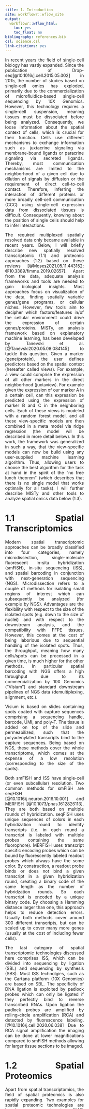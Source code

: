 ```yaml
---
title: 1. Introduction
site: workflowr::wflow_site
output:
  workflowr::wflow_html:
    toc: yes
    toc_float: no
bibliography: references.bib
csl: science.csl
link-citations: yes
---
```


<style>
body {
text-align: justify;
margin: 300px}
</style>

In recent years the field of single-cell biology has vastly expanded. Since the publication of Drop-seq[@10.1016/j.cell.2015.05.002] in 2015, the number of studies based on single-cell omics has exploded, primarily due to the  commercialization of microfluidics-based single-cell sequencing by 10X Genomics. However, this technology requires a single-cell suspension, meaning tissues must be dissociated before being analyzed. Consequently, we loose information about the spatial context of cells, which is crucial for their function. Cells use different mechanisms to exchange information such as juxtacrine signaling via membrane-bound ligands or paracrine signaling via secreted ligands. Thereby, most communication mechanisms are limited to the neighborhood of a given cell due to dilution of signals by diffusion or the requirement of direct cell-to-cell contact. Therefore, inferring the interaction of different proteins or more broadly cell-cell communication (CCC) using single-cell expression data from dissociated tissues is difficult. Consequently, knowing about the position of single cells should help to infer interactions. 

The required multiplexed spatially resolved data only became available in recent years. Below, I will briefly describe new spatially resolved transcriptomic (1.1) and proteomic approaches (1.2) based on these reviews [@Moses2021.05.11.443152; @10.3389/fimmu.2019.02657]. Apart from the data, adequate analysis frameworks and tools are needed to gain biological insights. Most approaches focus on visualization of the data, finding spatially variable genes/gene programs, or cellular niches. However, few tools aim to decipher which factors/features in/of the cellular environment could drive the expression of certain genes/proteins. MISTy, an analysis framework based on explanatory machine learning, has been developed by Tanevski et al. [@Tanevski2020.05.08.084145] to tackle this question. Given a marker (gene/protein), the user defines predictors based on the spatial context (hereafter called views). For example, a view could comprise the expression of all other markers in the direct neighborhood (juxtaview). For example given the expression of our marker A in a certain cell, can this expression be predicted using the expression of marker B and C in the neighboring cells. Each of these views is modeled with a random forest model, and all these view-specific models are then combined in a meta model via ridge regression (the model will be described in more detail below). In this work, the framework was generalized in such a way, that the view-specific models can now be build using any user-supplied machine learning algorithm. Thus, allowing users to choose the best algorithm for the task at hand in the spirit of the "no free lunch theorem" (which describes that there is no single model that works optimally for all tasks). I will further describe MISTy and other tools to analyze spatial omics data below (1.3).

# 1.1 Spatial Transcriptomics

Modern spatial transcriptomic approaches can be broadly classified into four categories, namely microdissection, single-molecule fluorescent in-situ hybridization (smFISH), in-situ sequencing (ISS), and spatial barcoding in conjunction with next-generation sequencing (NGS). Microdissection refers to a couple of methods for isolating small regions of interest which can subsequently be analyzed (for example by NGS). Advantages are the flexibility with respect to the size of the isolated spots (e.g. down to the size of nuclei) and with respect to the downstream analysis, and the compatibility with FFPE tissues. However, this comes at the cost of being laborious due to sequential handling of the isolated spots. Thus, the throughput, meaning how many cells/spots can be processed in a given time, is much higher for the other methods. In particular spatial barcoding with NGS offers a high throughput due to its commercialization by 10X Genomics ("Visium") and standard downstream pipelines of NGS data (demultiplexing, alignment, etc.). 

Visium is based on slides containing spots coated with capture sequences comprising a sequencing handle, barcode, UMI, and poly-T. The tissue is added on top of the slide and permeabilized, such that the polyadenylated transcripts bind to the capture sequences. Being based on NGS, these methods cover the whole transcriptome, which comes at the expense of a low resolution (corresponding to the size of the spots). 

Both smFISH and ISS have single-cell (or even subcellular) resolution. Two common methods for smFISH are seqFISH [@10.1016/j.neuron.2016.10.001] and MERFISH [@10.1073/pnas.1612826113]. They are both based on multiple rounds of hybridization. seqFISH uses unique sequences of colors in each hybridization round to identify transcripts (i.e. in each round a transcript is labeled with multiple probes containing the same fluorophore). MERFISH uses transcript specific encoding probes which can be bound by fluorescently labeled readout probes which always have the some color. By construction, a readout probe binds or does not bind a given transcript in a given hybridization round, creating a binary code of the same length as the number of hybridzation rounds. So each transcript is encoded by a unique binary code. By choosing a Hamming distance larger than one, this approach helps to reduce detection errors. Usually both methods cover around 300 different transcripts, but can be scaled up to cover many more genes (usually at the cost of including fewer cells). 

The last category of spatial transcriptomic technologies discussed here comprises ISS, which can be divided into sequencing by ligation (SBL) and sequencing by synthesis (SBS). Most ISS technolgies, such as the Cartana platform (10X Genomics) are based on SBL. The specificity of DNA ligation is exploited by padlock probes which can only be ligated if they perfectly bind to reverse transcribed RNAs. Upon ligation the padlock probes are amplified by rolling-circle amplification (RCA) and detected by fluorescence labeling. [@10.1016/j.cell.2020.06.038] Due to RCA signal amplification the imaging can be done at lower magnifications compared to smFISH methods allowing for larger tissue sections to be imaged.

# 1.2 Spatial Proteomics

Apart from spatial transcriptomics, the field of spatial proteomics is also rapidly expanding. Two examples for spatial proteomic technologies are imaging mass cytometry (IMC) [@10.1038/nmeth.2869] and multiplexed ion beam imaging (MIBI) [@10.1038/nm.3488]. Conventional technologies to visualize proteins in tissue sections such as immunohistochemistry (IHC) are based on antibodies conjugated with fluorophores or reporter enzymes, which makes mulitplexing difficult due to spectral overlap. For IHC several rounds of staining, imaging and photobleaching are needed for multiplexing, whereas IMC and MIBI solve this issue by using antibodies conjugated with heavy-metal isotopes which can be detected via mass cytometry imaging. Both technologies can image up to 40 different proteins. MIBI uses an oxygen duoplasmatron ion beam to ionize the heavy-metal labels, whereas IMC uses an UV laser to ablate the tissue which is subsequently atomized and ionized. According to Baharlou H. et al [@10.3389/fimmu.2019.02657], the main differences between the technologies is that the size of the MIBI ion beam and thus the spatial resolution is tunable between 1,000 and 260 nm, whereas the IMC laser is fixed at 1,000 nm. However, IMC has faster acquisition times compared to MIBI.

# 1.3 Data Analysis

No matter which of the above technologies is used, a table containing either the markers for each spatial unit (spot or single cells) or the coordinates of markers (high resolution but no segmentation) is obtained after preprocessing. Following normalization, standard scRNA-seq tools are often used to explore the data. However, as more spatially resolved datasets are being published, new tools are developed to exploit these richer information. There are tool for the detection of spatially variable genes (e.g. SPARK-X [@10.1186/s13059-021-02404-0], SpatialDE [@10.1038/nmeth.4636]), detection of co-expression patterns/gene programs (e.g. ), and the detection of cellular niches (e.g. ). 

Upon identification of interesting patterns in spatially resolved omics data one might ask the question what drives the emergence or stabilizes these patterns? Is the spatial structure driven by self-organization, juxtacrine/ paracrine signaling, or broad gradients of morphogens? Several tools have been published which tackle related questions. Spatial Variance Component Analysis (SVCA) [@10.1016/j.celrep.2019.08.077] for example decomposed the variance of a given marker into an intrinsic, intercellular, and environmental component. However, these spatial contexts are fixed and no information about which interactions can explain the expression of a given marker are learned. 

In contrast, MISTy (Multiview Intercellular SpaTial modeling framework) [@Tanevski2020.05.08.084145] is much more flexible, allowing users to define the spatial context however they want. By default juxtacrine and paracrine views can be composed, which include the direct neighbors of a given cell and the broader tissue environment. Importantly, MISTy is build around an explainable machine learning algorithm facilitating interpretability of the results. This means after training a given model composed of several views, we obtain for each view and for each target marker in the view which other markers are helpful in explaining the expression of the considered marker (hereafter refereed to as importances). The basic MISTy workflow and the primary questions that can be answered are shown below.

So we start by defining certain views. The intraview is usually the baseline view in which we only take intracellular information into account, i.e. we predict the expression of a given marker in a cell using the expression values for all other markers in the same cell (or rather spatial units). Then, we add other views taking the spatial context into consideration, for example the juxtaview in which we predict the expression of a given marker in a cell using the expression of the other markers in the directly neighboring cells, or the paraview in which we use the other markers in the tissue environment weighted by their distances to the considered cell as predictors. The colors in the figure should indicate these weights, which are by default computed via a Gaussian kernel (but other kernels are possible). As indicated in the figure, each view is modeled by a random forest, meaning for each marker in each view, one random forest model in computed. The predictions from each view are combined in a late-fusion meta model based on ridge regression to control for correlated views.

<img src="https://www.dropbox.com/s/jynhjs4hc7k7oye/Slide6.png?raw=1" align="center" width="800">

So first, we can ask for which targets the prediction improves if we take the spatial context into consideration. Therefore, we compare the R2 (fraction of variance explained) of the intra-view model (below in red) and the multi-view model (below in green), which comprises all views.

<img src="https://www.dropbox.com/s/jteucwitjj5cywr/Slide8.png?raw=1" align="center" width="800">

Next we can answer the question how (relatively) important each view is in the the prediction of a given target by comparing the coefficents in the meta model.

<img src="https://www.dropbox.com/s/ad54sbjxw5ue7ea/Slide9.png?raw=1" align="center" width="800">

Exploiting the interpretability of random forest, we can also ask which other markers are important when predicting the expression of a given marker in a given view. These "importances" are weighted by the p-value of the corresponding view in the meta model.

<img src="https://www.dropbox.com/s/9f5kggot1jgwcee/Slide10.png?raw=1" align="center" width="800">

For a given target, there are often large differences in performance measures such as the gain in variance explained (R2). To find out what drives the differences in the results, MISTy signatures can be used. To that end, the results for all views and all targets in each sample are combined into a vector. So each sample has certain coordinates in the results space which can for example be visualized by plotting the first two principal components. Samples that share a certain tissue organisation often cluster together. In the example below, one can clearly see that compartmentalized tumors cluster together.

<img src="https://www.dropbox.com/s/xru4pzsnjwl64so/Slide30.png?raw=1" align="center" width="800">

# 1.4 This Work

In this work, the code base of MISTy was refactored and extended in such a way that different machine learning models apart from random forest can now be used to model each view as indicated in the scheme below. Importantly, the implementation also enables users to provide their own favorite algorithm, making MISTy as flexible as possible.

<img src="https://www.dropbox.com/s/226o7lo8zfxk2dm/implementation.png?raw=1" align="center" width="800">

In the [Methods](https://schae211.github.io/report/tutorial.html) section I will describe this flexible implementation which allows the usage of different machine learning algorithms for training view-specific models in MISTy. Based on the new underlying framework, the function to model each view is now passed as an argument to the `run_misty()` call. The default model is still random forest, but now users can either plug in another provided model function such as gradient boosting or define their own function such as non-negative least-squares. The code below specifies that the `gradient_boosting_model` with trees (`booster = "gbtree"`) should be used to model views.

```r
misty.views %>%
  run_misty(model.function = gradient_boosting_model, 
            booster = "gbtree")
```

<details> <summary>Click here for MISTy flowchart</summary> 
```r
DiagrammeR::grViz('digraph{

      # setting the global strucutre (top to low)
      graph[rankdir = TL]
  
      # setting the default node layout
      node[shape = rectangle, style = filled]
  
      subgraph cluster_1 {
        graph[shape = rectangle]
        style = rounded
        bgcolor = PaleTurquoise
        label = "Input: Spatial Omics"
        node[fillcolor = White, margin = 0.2]
          EXP[label = "expression"]
          POS[label = "positions"]
      }
      
      subgraph cluster_3 {
        graph[shape = rectangle]
        style = rounded
        bgcolor = PaleTurquoise
        label = "Generating Views"
        node[fillcolor = White, margin = 0.2]
        CIV[label = "create_initial_view()"]
        AJV[label = "add_juxtaview()"]
        APV[label = "add_paraview()"]
      }
      
      subgraph cluster_4 {
        graph[shape = rectangle]
        style = rounded
        bgcolor = PaleTurquoise
        label = "MISTy Views"
        node[fillcolor = White, margin = 0.2]
        IV[label = "intraview"]
        JV[label = "juxtaview"]
        PV[label = "paraview"]
        V[label = "misty views"]
      }
      
      subgraph cluster_5 {
        graph[shape = rectangle]
        style = rounded
        bgcolor = PaleTurquoise
        label = "MISTy Parameters"
        node[fillcolor = White, margin = 0.2]
        RES[label = "results.folder"]
        MF[label = "model.function", fillcolor = "Gold"]
        TS[label = "target.subset"]
        CV[label = "cv.folds"]
        BI[label = "bypass.intra"]
        DOTS[label = "..."]
      }
      
      subgraph cluster_6 {
        graph[shape = rectangle]
        style = rounded
        bgcolor = PaleTurquoise
        label = "Output: MISTy Results"
        node[fillcolor = White, margin = 0.2]
          PER[label = "performance"]
          CON[label = "contribution"]
          IMP[label = "importances"]
      }
      
      subgraph cluster_8 {
        graph[shape = rectangle]
        style = rounded
        bgcolor = PaleTurquoise
        label = "Running MISTy"
        node[fillcolor = White, margin = 0.2]
        RM[label = "run_misty()"]
        CR[label = "collect_results()"]
      }
      
      edge[color = black, arrowhead = vee, arrowsize = 0.8]
      EXP -> CIV
      POS -> {APV, AJV}
      CIV -> {APV, AJV}
      CIV -> IV
      APV -> PV
      AJV -> JV
      {IV, PV, JV} -> V
      {V, RES, MF, TS, CV, BI, DOTS} -> RM
      RM -> CR
      CR -> {PER, CON, IMP}
      
}')
```
</details>

In the results section, I will first show [benchmarking](https://schae211.github.io/report/benchmark.html) results, where I compare the performance of different algorithms on different spatial omics datasets. I also explore how the importances differ between the models. Lastly, I show the impact of different hyperparameters on the model performance for the algorithms.

In the [frameworks](https://schae211.github.io/report/frameworks.html) section I briefly describe why we could not use one of the major machine learning frameworks in R, namely `caret`, `tidymodels`, and `mlr3` as back-end in MISTy models. These frameworks are either not flexible enough, or their performance is insufficient.

Also, I will describe an [alternative](https://schae211.github.io/report/model_api.html) implementation of a new MISTy framework that allows users to select more ML models than only random forests, but not to use functions defined by themselves. Running MISTy with an ensemble of 50 MARS models (interaction term 2) trained with bootstrap samples would looks like this.

```r
misty.views %>% 
  run_misty(method = "bag", learner = "earth", 
            n.learners = 50, degree = 2)
```

In the end, I will [discuss](https://schae211.github.io/report/model_api.html) the results of my work and pose remaining open questions for the development of MISTy and the field of spatial omics technologies.

---

```r
# todo
# 1. Include the Theis model [@Fischer2021.07.11.451750]
```

# References
